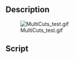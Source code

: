 <languages/>

{{Macro
|Name=Macro multiCuts
|Icon=multiCuts.png
|Description=This macro improves boolean cut hierarchy by automatic labeling and using copies for cut.
|Author=Dprojects
|Download=[https://wiki.freecad.org/images/0/02/MultiCuts.png ToolBar Icon]
|Date=2022-08-15
|Version=1.0
}}

==Description==

[[File:MultiCuts_test.gif]]

==Script==

{{MacroCode|code=

__Title__="multiCuts"
__Author__ = "Dprojects"
__Version__ = "1.0"
__Date__    = "2022-08-15"
__Comment__ = ""
__Web__ = "https://github.com/dprojects/Woodworking"
__Wiki__ = "https://wiki.freecadweb.org/Macro_multiCuts"
__Icon__  = "https://wiki.freecad.org/images/0/02/MultiCuts.png"
__IconW__  = "https://wiki.freecad.org/images/0/02/MultiCuts.png"
__Help__ = "select base object and next objects to cut the base"
__Status__ = "stable"
__Requires__ = "freecad 0.20.29177"
__Communication__ = "https://wiki.freecad.org/index.php?title=User:Dprojects"

# ####################################################################
#
# This macro allows to create multi bool cut operation at 
# selected objects. First selected object should be the base 
# element and all other selected will cut the base. The copies will 
# be created for cut, so the objects tree not change. Also there is 
# automatic labeling for better cut hierarchy look. This macro has 
# been created for special request 
# https://forum.freecad.org/viewtopic.php?f=31&t=70941 
# but is also available at Woodworking workbench.
#
# Certified platform:
# 
# OS: Ubuntu 22.04 LTS (XFCE/xubuntu)
# Word size of FreeCAD: 64-bit
# Version: 0.20.29177 (Git) AppImage
# Build type: Release
# Branch: (HEAD detached at 0.20)
# Hash: 68e337670e227889217652ddac593c93b5e8dc94
# Python 3.9.13, Qt 5.12.9, Coin 4.0.0, Vtk 9.1.0, OCC 7.5.3
# Locale: English/United States (en_US)
# Installed mods: 
#  * Woodworking 0.20.29177
#
# https://github.com/dprojects/Woodworking
#
# MIT License
# 
# Copyright (c) 2022 Darek L github.com/dprojects
# 
# Permission is hereby granted, free of charge, to any 
# person obtaining a copy of this software and associated 
# documentation files (the "Software"), to deal in the 
# Software without restriction, including without limitation 
# the rights to use, copy, modify, merge, publish, distribute, 
# sublicense, and/or sell copies of the Software, and to permit 
# persons to whom the Software is furnished to do so, subject 
# to the following conditions:
# 
# The above copyright notice and this permission notice shall 
# be included in all copies or substantial portions of the Software.
# 
# THE SOFTWARE IS PROVIDED "AS IS", WITHOUT WARRANTY OF ANY KIND, 
# EXPRESS OR IMPLIED, INCLUDING BUT NOT LIMITED TO THE WARRANTIES 
# OF MERCHANTABILITY, FITNESS FOR A PARTICULAR PURPOSE AND 
# NONINFRINGEMENT. IN NO EVENT SHALL THE AUTHORS OR COPYRIGHT 
# HOLDERS BE LIABLE FOR ANY CLAIM, DAMAGES OR OTHER LIABILITY, 
# WHETHER IN AN ACTION OF CONTRACT, TORT OR OTHERWISE, ARISING FROM, 
# OUT OF OR IN CONNECTION WITH THE SOFTWARE OR THE USE OR OTHER 
# DEALINGS IN THE SOFTWARE.
# 
# ####################################################################

import FreeCAD, FreeCADGui


def multiCuts(iObjects):

	cuts = []
	
	i = 0
	for o in iObjects:
		
		i = i + 1
		
		if i == 1:
			base = o
			baseName = str(base.Name)
			baseLabel = str(base.Label)
			continue

		copy = FreeCAD.ActiveDocument.copyObject(o)
		copy.Label = "copy, " + o.Label
		
		cutName = baseName + str(i-1)
		cut = FreeCAD.ActiveDocument.addObject("Part::Cut", cutName)
		cut.Base = base
		cut.Tool = copy
		cut.Label = "Cut " + str(i-1) + ", " + baseLabel
		
		FreeCAD.activeDocument().recompute()
		
		base = cut
		cuts.append(cut)
		
	cut.Label = "Cut, " + baseLabel

	return cuts

# ####################################################################
# main
# ####################################################################

multiCuts(FreeCADGui.Selection.getSelection())
FreeCADGui.Selection.clearSelection()

# ####################################################################

}}